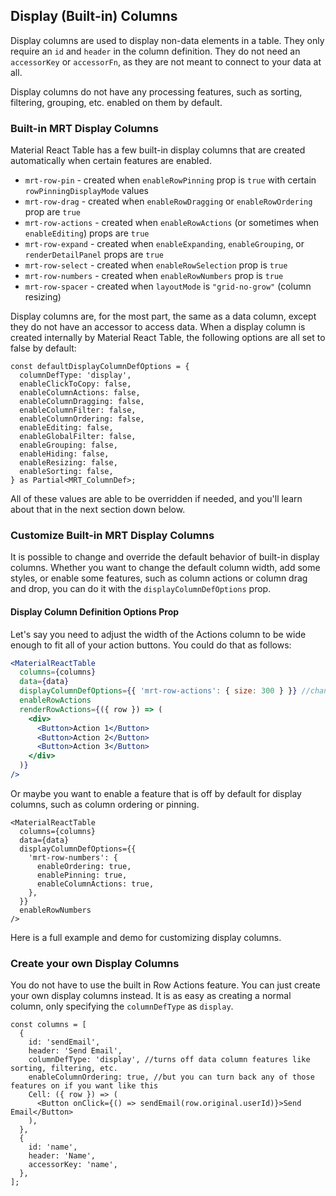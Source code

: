 
<Head>
  <title>{'Display (Built-in) Columns - Material React Table V2 Docs'}</title>
  <meta
    name="description"
    content="How to create or edit display columns in Material React Table"
  />
</Head>

## Display (Built-in) Columns

Display columns are used to display non-data elements in a table. They only require an `id` and `header` in the column definition. They do not need an `accessorKey` or `accessorFn`, as they are not meant to connect to your data at all.

Display columns do not have any processing features, such as sorting, filtering, grouping, etc. enabled on them by default.

### Built-in MRT Display Columns

Material React Table has a few built-in display columns that are created automatically when certain features are enabled.

- `mrt-row-pin` - created when `enableRowPinning` prop is `true` with certain `rowPinningDisplayMode` values
- `mrt-row-drag` - created when `enableRowDragging` or `enableRowOrdering` prop are `true`
- `mrt-row-actions` - created when `enableRowActions` (or sometimes when `enableEditing`) props are `true`
- `mrt-row-expand` - created when `enableExpanding`, `enableGrouping`, or `renderDetailPanel` props are `true`
- `mrt-row-select` - created when `enableRowSelection` prop is `true`
- `mrt-row-numbers` - created when `enableRowNumbers` prop is `true`
- `mrt-row-spacer` - created when `layoutMode` is `"grid-no-grow"` (column resizing)

Display columns are, for the most part, the same as a data column, except they do not have an accessor to access data. When a display column is created internally by Material React Table, the following options are all set to false by default:

```tsx
const defaultDisplayColumnDefOptions = {
  columnDefType: 'display',
  enableClickToCopy: false,
  enableColumnActions: false,
  enableColumnDragging: false,
  enableColumnFilter: false,
  enableColumnOrdering: false,
  enableEditing: false,
  enableGlobalFilter: false,
  enableGrouping: false,
  enableHiding: false,
  enableResizing: false,
  enableSorting: false,
} as Partial<MRT_ColumnDef>;
```

All of these values are able to be overridden if needed, and you'll learn about that in the next section down below.

### Customize Built-in MRT Display Columns

It is possible to change and override the default behavior of built-in display columns. Whether you want to change the default column width, add some styles, or enable some features, such as column actions or column drag and drop, you can do it with the `displayColumnDefOptions` prop.

#### Display Column Definition Options Prop

Let's say you need to adjust the width of the Actions column to be wide enough to fit all of your action buttons. You could do that as follows:

```jsx
<MaterialReactTable
  columns={columns}
  data={data}
  displayColumnDefOptions={{ 'mrt-row-actions': { size: 300 } }} //change width of actions column to 300px
  enableRowActions
  renderRowActions={({ row }) => (
    <div>
      <Button>Action 1</Button>
      <Button>Action 2</Button>
      <Button>Action 3</Button>
    </div>
  )}
/>
```

Or maybe you want to enable a feature that is off by default for display columns, such as column ordering or pinning.

```tsx
<MaterialReactTable
  columns={columns}
  data={data}
  displayColumnDefOptions={{
    'mrt-row-numbers': {
      enableOrdering: true,
      enablePinning: true,
      enableColumnActions: true,
    },
  }}
  enableRowNumbers
/>
```

Here is a full example and demo for customizing display columns.

<Example />

### Create your own Display Columns

You do not have to use the built in Row Actions feature. You can just create your own display columns instead. It is as easy as creating a normal column, only specifying the `columnDefType` as `display`.

```tsx
const columns = [
  {
    id: 'sendEmail',
    header: 'Send Email',
    columnDefType: 'display', //turns off data column features like sorting, filtering, etc.
    enableColumnOrdering: true, //but you can turn back any of those features on if you want like this
    Cell: ({ row }) => (
      <Button onClick={() => sendEmail(row.original.userId)}>Send Email</Button>
    ),
  },
  {
    id: 'name',
    header: 'Name',
    accessorKey: 'name',
  },
];
```
